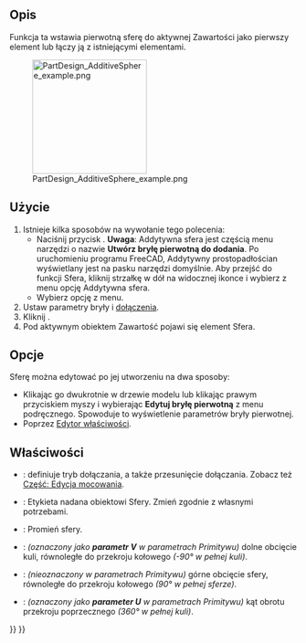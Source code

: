 <languages/>

{{Docnav/pl
|[[PartDesign_AdditiveCylinder/pl|Addytywny walec]]
|[[PartDesign_AdditiveCone/pl|Addytywny stożek]]
|[[PartDesign_Workbench/pl|środowisko pracy Projekt Części]]
|IconL=PartDesign_AdditiveCylinder.svg
|IconR=PartDesign_AdditiveCone.svg
|IconC=Workbench_PartDesign.svg
}}

{{GuiCommand/pl
|Name=PartDesign AdditiveSphere
|Name/pl=Projekt Części: Addytywna sfera
|MenuLocation=Projekt Części → Utwórz cechę przez dodanie → Addytywna sfera
|Workbenches=[[PartDesign_Workbench/pl|Projekt Części]]
|Version=0.17
|SeeAlso=[[PartDesign_CompPrimitiveAdditive/pl|Komponent bryła pierwotna do dodania]], [[PartDesign_SubtractiveSphere/pl|Subtraktywna sfera]]
}}

<span id="Description"></span>
==Opis==

Funkcja ta wstawia pierwotną sferę do aktywnej Zawartości jako pierwszy element lub łączy ją z istniejącymi elementami.

[[File:PartDesign_AdditiveSphere_example.png|200px]]

<span id="Usage"></span>
==Użycie==

# Istnieje kilka sposobów na wywołanie tego polecenia:
#* Naciśnij przycisk {{Button|[[File:PartDesign_AdditiveSphere.svg|16px]] [[PartDesign_AdditiveSphere/pl|Addytywna sfera]]}}. '''Uwaga''': Addytywna sfera jest częścią menu narzędzi o nazwie '''Utwórz bryłę pierwotną do dodania'''. Po uruchomieniu programu FreeCAD, Addytywny prostopadłościan wyświetlany jest na pasku narzędzi domyślnie. Aby przejść do funkcji Sfera, kliknij strzałkę w dół na widocznej ikonce i wybierz z menu opcję Addytywna sfera.
#* Wybierz opcję {{MenuCommand|Projekt Części → Utwórz bryłę pierwotną do dodania → [[Image:PartDesign_AdditiveSphere.svg|16px]] Addytywna sfera}} z menu.
# Ustaw parametry bryły i [[Part_EditAttachment/pl|dołączenia]].
# Kliknij {{Button|OK}}.
# Pod aktywnym obiektem Zawartość pojawi się element Sfera.

<span id="Options"></span>
==Opcje==

Sferę można edytować po jej utworzeniu na dwa sposoby:
* Klikając go dwukrotnie w drzewie modelu lub klikając prawym przyciskiem myszy i wybierając '''Edytuj bryłę pierwotną''' z menu podręcznego. Spowoduje to wyświetlenie parametrów bryły pierwotnej.
* Poprzez [[Property_editor/pl|Edytor właściwości]].

<span id="Properties"></span>
==Właściwości==

* {{PropertyData|Dołączenie}}: definiuje tryb dołączania, a także przesunięcie dołączania. Zobacz też [[Part_EditAttachment/pl|Część: Edycja mocowania]].
* {{PropertyData|Etykieta}}: Etykieta nadana obiektowi Sfery. Zmień zgodnie z własnymi potrzebami.
* {{PropertyData|Promień}}: Promień sfery.
* {{PropertyData|Kąt1}}: ''(oznaczony jako '''parametr V''' w parametrach Primitywu)'' dolne obcięcie kuli, równoległe do przekroju kołowego ''(-90° w pełnej kuli)''.
* {{PropertyData|Kąt2}}: ''(nieoznaczony w parametrach Primitywu)'' górne obcięcie sfery, równoległe do przekroju kołowego ''(90° w pełnej sferze)''.
* {{PropertyData|Kąt3}}: ''(oznaczony jako '''parameter U''' w parametrach Primitywu)'' kąt obrotu przekroju poprzecznego ''(360° w pełnej kuli)''.


{{Docnav/pl
|[[PartDesign_AdditiveCylinder/pl|Addytywny walec]]
|[[PartDesign_AdditiveCone/pl|Addytywny stożek]]
|[[PartDesign_Workbench/pl|środowisko pracy Projekt Części]]
|IconL=PartDesign_AdditiveCylinder.svg
|IconR=PartDesign_AdditiveCone.svg
|IconC=Workbench_PartDesign.svg
}}

{{PartDesign_Tools_navi{{#translation:}}}}
{{Userdocnavi{{#translation:}}}}